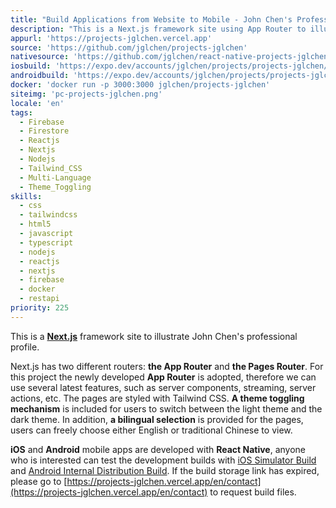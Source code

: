 ```yaml
---
title: "Build Applications from Website to Mobile - John Chen's Professional Profile"
description: "This is a Next.js framework site using App Router to illustrate John Chen's professional profile."
appurl: 'https://projects-jglchen.vercel.app'
source: 'https://github.com/jglchen/projects-jglchen'
nativesource: 'https://github.com/jglchen/react-native-projects-jglchen'
iosbuild: 'https://expo.dev/accounts/jglchen/projects/projects-jglchen/builds/05e970e6-dfc6-434a-9a95-a9161b872a1c'
androidbuild: 'https://expo.dev/accounts/jglchen/projects/projects-jglchen/builds/fe31f009-3fa3-4e57-8ecd-be1cfe2fa1e6'
docker: 'docker run -p 3000:3000 jglchen/projects-jglchen'
siteimg: 'pc-projects-jglchen.png'
locale: 'en'
tags:
  - Firebase
  - Firestore
  - Reactjs
  - Nextjs
  - Nodejs
  - Tailwind_CSS
  - Multi-Language
  - Theme_Toggling
skills:
  - css
  - tailwindcss
  - html5
  - javascript
  - typescript
  - nodejs
  - reactjs
  - nextjs
  - firebase
  - docker
  - restapi
priority: 225
---
```


This is a **[Next.js](https://nextjs.org/)** framework site to illustrate John Chen's professional profile.

Next.js has two different routers: **the App Router** and **the Pages Router**. For this project the newly developed **App Router** is adopted, therefore we can use several latest features, such as server components, streaming, server actions, etc. The pages are styled with Tailwind CSS. **A theme toggling mechanism** is included for users to switch between the light theme and the dark theme. In addition, **a bilingual selection** is provided for the pages, users can freely choose either English or traditional Chinese to view.  

**iOS** and **Android** mobile apps are developed with **React Native**, anyone who is interested can test the development builds with [iOS Simulator Build](https://expo.dev/accounts/jglchen/projects/projects-jglchen/builds/05e970e6-dfc6-434a-9a95-a9161b872a1c) and [Android Internal Distribution Build](https://expo.dev/accounts/jglchen/projects/projects-jglchen/builds/fe31f009-3fa3-4e57-8ecd-be1cfe2fa1e6). If the build storage link has expired, please go to [https://projects-jglchen.vercel.app/en/contact](https://projects-jglchen.vercel.app/en/contact) to request build files.
